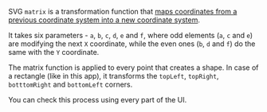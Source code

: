 SVG `matrix` is a transformation function that [maps coordinates from a previous coordinate system into a new coordinate system](https://developer.mozilla.org/en-US/docs/Web/SVG/Attribute/transform).

It takes six parameters - `a`, `b`, `c`, `d`, `e` and `f`, where odd elements (`a`, `c` and `e`) are modifying the next `X` coordinate, while the even ones (`b`, `d` and `f`) do the same with the `Y` coordinate.

The matrix function is applied to every point that creates a shape. In case of a rectangle (like in this app), it transforms the `topLeft`, `topRight`, `botttomRight` and `bottomLeft` corners.

You can check this process using every part of the UI.
